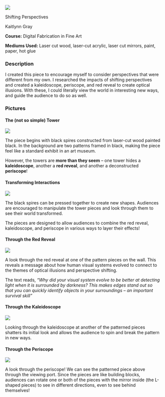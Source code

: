 :::::::::{.code-proj-body}

:::::::{.code-proj-top}

:::::{.code-proj-image}

:::{.screenshot-image}

![](assets/ART0_3.jpg)

:::

:::::


:::::{.code-proj-info}

:::{.code-proj-title}
Shifting Perspectives
:::

:::{.code-proj-names}
Kaitlynn Gray

:::

:::{.code-proj-class}
**Course:** Digital Fabrication in Fine Art

**Mediums Used:** Laser cut wood, laser-cut acrylic, laser cut mirrors, paint, paper, hot glue

:::



:::::





:::::::

:::::::{.code-proj-bottom}



:::::{.code-proj-desc}

### Description
I created this piece to encourage myself to consider perspectives that were different from my own. I researched the impacts of shifting perspectives and created a kaleidoscope, periscope, and red reveal to create optical illusions. With these, I could literally view the world in interesting new ways, and guide the audience to do so as well. 

:::::


### Pictures

:::::{.screenshots-container}

::::{.screenshot}

#### The (not so simple) Tower

![](assets/ART0_1.jpg){.lightbox}

:::{.screenshot-caption}
The piece begins with black spires constructed from laser-cut wood painted black. In the background are two patterns framed in black, making the piece feel like a standard exhibit in an art museum. 

However, the towers are **more than they seem** -- one tower hides a **kaleidoscope**, another a **red reveal**, and another a deconstructed **periscope**!

:::

::::

::::{.screenshot}

#### Transforming Interactions

![](assets/ART0_2.jpg){.lightbox}

:::{.screenshot-caption}
The black spires can be pressed together to create new shapes. Audiences are encouraged to manipulate the tower pieces and look through them to see their world transformed. 

The pieces are designed to allow audiences to combine the red reveal, kaleidoscope, and periscope in various ways to layer their effects!
:::

::::

::::{.screenshot}

#### Through the Red Reveal

![](assets/ART0_5.jpg){.lightbox}

:::{.screenshot-caption}
A look through the red reveal at one of the pattern pieces on the wall. This reveals a message about how human visual systems evolved to connect to the themes of optical illusions and perspective shifting. 

The text reads, *"Why did your visual system evolve to be better at detecting light when it is surrounded by darkness? This makes edges stand out so that you can quickly identify objects in your surroundings -- an important survival skill"*

:::

::::

::::{.screenshot}

#### Through the Kaleidoscope

![](assets/ART0_3.jpg){.lightbox}

:::{.screenshot-caption}
Looking through the kaleidoscope at another of the patterned pieces shatters its initial look and allows the audience to spin and break the pattern in new ways.

:::

::::

::::{.screenshot}

#### Through the Periscope

![](assets/ART0_4.jpg){.lightbox}

:::{.screenshot-caption}
A look through the periscope! We can see the patterned piece above through the viewing port. Since the pieces are like building blocks, audiences can rotate one or both of the pieces with the mirror inside (the L-shaped pieces) to see in different directions, even to see behind themselves!

:::

::::

:::::


:::::::

:::::::::